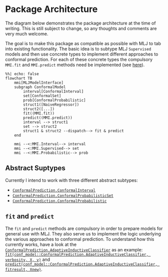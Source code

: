 # Package Architecture

The diagram below demonstrates the package architecture at the time of writing. This is still subject to change, so any thoughts and comments are very much welcome. 

The goal is to make this package as compatible as possible with MLJ to tab into existing functionality. The basic idea is to subtype MLJ `Supervised` models and then use concrete types to implement different approaches to conformal prediction. For each of these concrete types the compulsory `MMI.fit` and `MMI.predict` methods need be implemented (see [here](https://alan-turing-institute.github.io/MLJ.jl/v0.18/adding_models_for_general_use/#Supervised-models)). 

```mermaid
%%| echo: false
flowchart TB
    mmi[MLJModelInterface]
    subgraph ConformalModel
        interval[ConformalInterval]
        set[ConformalSet]
        prob[ConformalProbabilistic]
        struct1([NaiveRegressor])
        struct2([...])
        fit((MMI.fit))
        predict((MMI.predict))
        interval --> struct1
        set --> struct2
        struct1 & struct2 --dispatch--> fit & predict
    end
    
    mmi --<:MMI.Interval--> interval
    mmi --<:MMI.Supervised--> set
    mmi --<:MMI.Probabilistic--> prob
```

## Abstract Suptypes

Currently I intend to work with three different abstract subtypes: 

- [`ConformalPrediction.ConformalInterval`](@ref)
- [`ConformalPrediction.ConformalProbabilisticSet`](@ref)
- [`ConformalPrediction.ConformalProbabilistic`](@ref)

## `fit` and `predict`

The `fit` and `predict` methods are compulsory in order to prepare models for general use with MLJ. They also serve us to implement the logic underlying the various approaches to conformal prediction. To understand how this currently works, have a look at the [`ConformalPrediction.AdaptiveInductiveClassifier`](@ref) as an example: [`fit(conf_model::ConformalPrediction.AdaptiveInductiveClassifier, verbosity, X, y)`](@ref) and [`predict(conf_model::ConformalPrediction.AdaptiveInductiveClassifier, fitresult, Xnew)`](@ref).